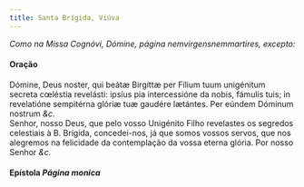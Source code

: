 ```yaml
---
title: Santa Brígida, Viúva
---
```



<em>Como na Missa Cognóvi, Dómine, página nemvirgensnemmartires, excepto:</em>

<h4 class="text-center">Oração</h4>
<div class="container-fluid">
<div class="row">
<div class="col-6 dropcaps text-justify">
Dómine, Deus noster, qui beátæ Birgíttæ per Fílium tuum unigénitum secreta cœléstia revelásti: ipsíus pia intercessióne da nobis, fámulis tuis; in revelatióne sempitérna glóriæ tuæ gaudére lætántes. Per eúndem Dóminum nostrum <em>&c.</em>
</div>
<div class="col-6 dropcaps text-justify">
Senhor, nosso Deus, que pelo vosso Unigénito Filho revelastes os segredos celestiais à B. Brígida, concedei-nos, já que somos vossos servos, que nos alegremos na felicidade da contemplação da vossa eterna glória. Por nosso Senhor <em>&c.</em>
</div>
</div>
</div>

<h4 class="text-center">Epístola <em>Página monica</em></h4>
